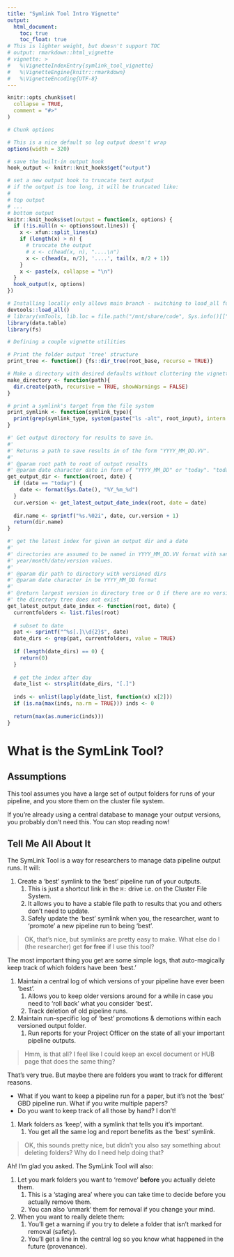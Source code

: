 ```yaml
---
title: "Symlink Tool Intro Vignette"
output: 
  html_document:
    toc: true
    toc_float: true
# This is lighter weight, but doesn't support TOC
# output: rmarkdown::html_vignette
# vignette: >
#   %\VignetteIndexEntry{symlink_tool_vignette}
#   %\VignetteEngine{knitr::rmarkdown}
#   %\VignetteEncoding{UTF-8}
---
```


```r
knitr::opts_chunk$set(
  collapse = TRUE,
  comment = "#>"
)

# Chunk options

# This is a nice default so log output doesn't wrap
options(width = 320)

# save the built-in output hook
hook_output <- knitr::knit_hooks$get("output")

# set a new output hook to truncate text output
# if the output is too long, it will be truncated like:
# 
# top output
# ...
# bottom output
knitr::knit_hooks$set(output = function(x, options) {
  if (!is.null(n <- options$out.lines)) {
    x <- xfun::split_lines(x)
    if (length(x) > n) {
      # truncate the output
      # x <- c(head(x, n), "....\n")
      x <- c(head(x, n/2), '....', tail(x, n/2 + 1))
    }
    x <- paste(x, collapse = "\n")
  }
  hook_output(x, options)
})
```

```r
# Installing locally only allows main branch - switching to load_all for development
devtools::load_all()
# library(vmTools, lib.loc = file.path("/mnt/share/code", Sys.info()[["user"]], "r_pkgs"))
library(data.table)
library(fs)
```

```r

# Defining a couple vignette utilities

# Print the folder output 'tree' structure
print_tree <- function() {fs::dir_tree(root_base, recurse = TRUE)}

# Make a directory with desired defaults without cluttering the vignette
make_directory <- function(path){
  dir.create(path, recursive = TRUE, showWarnings = FALSE)
}

# print a symlink's target from the file system 
print_symlink <- function(symlink_type){
  print(grep(symlink_type, system(paste("ls -alt", root_input), intern = TRUE), value = TRUE))
}

#' Get output directory for results to save in.
#'
#' Returns a path to save results in of the form "YYYY_MM_DD.VV".
#'
#' @param root path to root of output results
#' @param date character date in form of "YYYY_MM_DD" or "today". "today" will be interpreted as today's date.
get_output_dir <- function(root, date) {
  if (date == "today") {
    date <- format(Sys.Date(), "%Y_%m_%d")
  }
  cur.version <- get_latest_output_date_index(root, date = date)
  
  dir.name <- sprintf("%s.%02i", date, cur.version + 1)
  return(dir.name)
}

#' get the latest index for given an output dir and a date
#'
#' directories are assumed to be named in YYYY_MM_DD.VV format with sane
#' year/month/date/version values.
#'
#' @param dir path to directory with versioned dirs
#' @param date character in be YYYY_MM_DD format
#'
#' @return largest version in directory tree or 0 if there are no version OR
#' the directory tree does not exist
get_latest_output_date_index <- function(root, date) {
  currentfolders <- list.files(root)
  
  # subset to date
  pat <- sprintf("^%s[.]\\d{2}$", date)
  date_dirs <- grep(pat, currentfolders, value = TRUE)
  
  if (length(date_dirs) == 0) {
    return(0)
  }
  
  # get the index after day
  date_list <- strsplit(date_dirs, "[.]")
  
  inds <- unlist(lapply(date_list, function(x) x[2]))
  if (is.na(max(inds, na.rm = TRUE))) inds <- 0
  
  return(max(as.numeric(inds)))
}
```




# What is the SymLink Tool?



## Assumptions

This tool assumes you have a large set of output folders for runs of your pipeline, and you store them on the cluster file system.

If you're already using a central database to manage your output versions, you probably don't need this.  You can stop reading now!




## Tell Me All About It


The SymLink Tool is a way for researchers to manage data pipeline output runs.  It will:

1. Create a 'best' symlink to the 'best' pipeline run of your outputs.
    1. This is just a shortcut link in the `H:` drive i.e. on the Cluster File System.
    1. It allows you to have a stable file path to results that you and others don't need to update.
    1. Safely update the 'best' symlink when you, the researcher, want to 'promote' a new pipeline run to being 'best'.



> OK, that's nice, but symlinks are pretty easy to make.  What else do I (the researcher) get **for free** if I use this tool?


The most important thing you get are some simple logs, that auto-magically keep track of which folders have been 'best.'

1. Maintain a central log of which versions of your pipeline have ever been 'best'.
    1. Allows you to keep older versions around for a while in case you need to 'roll back' what you consider 'best'.
    1. Track deletion of old pipeline runs.
1. Maintain run-specific log of 'best' promotions & demotions within each versioned output folder.
    1. Run reports for your Project Officer on the state of all your important pipeline outputs.  



> Hmm, is that all?  I feel like I could keep an excel document or HUB page that does the same thing?


That's very true.  But maybe there are folders you want to track for different reasons.  

- What if you want to keep a pipeline run for a paper, but it's not the 'best' GBD pipeline run.  What if you write multiple papers?  
- Do you want to keep track of all those by hand?  I don't!

1. Mark folders as 'keep', with a symlink that tells you it's important.
    1. You get all the same log and report benefits as the 'best' symlink.



> OK, this sounds pretty nice, but didn't you also say something about deleting folders?  Why do I need help doing that?


Ah!  I'm glad you asked.  The SymLink Tool will also:

1. Let you mark folders you want to 'remove' **before** you actually delete them.
    1. This is a 'staging area' where you can take time to decide before you actually remove them.
    1. You can also 'unmark' them for removal if you change your mind.
1. When you want to really delete them:
    1. You'll get a warning if you try to delete a folder that isn't marked for removal (safety).
    1. You'll get a line in the central log so you know what happened in the future (provenance).


